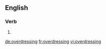 ==English==

===Verb===
{{head|en|verb}}

# {{present participle of|overdress|lang=en|nocat=1}}

[[de:overdressing]]
[[fr:overdressing]]
[[vi:overdressing]]